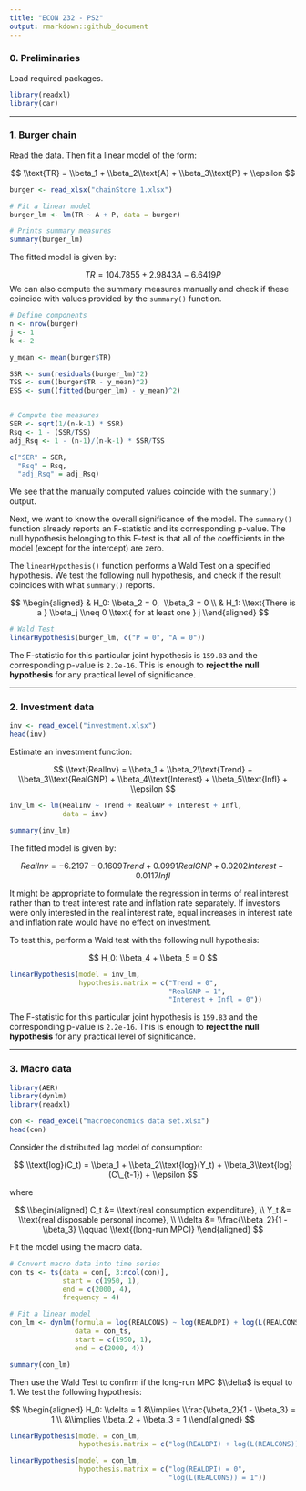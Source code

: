 ```yaml
---
title: "ECON 232 - PS2"
output: rmarkdown::github_document
---
```


### 0. Preliminaries

Load required packages.

```r
library(readxl)
library(car)
```

------------------------------------------------------------------------

### 1. Burger chain

Read the data. Then fit a linear model of the form:

$$ \\text{TR} = \\beta_1 + \\beta_2\\text{A} + \\beta_3\\text{P} + \\epsilon $$

```r
burger <- read_xlsx("chainStore 1.xlsx")

# Fit a linear model
burger_lm <- lm(TR ~ A + P, data = burger)

# Prints summary measures
summary(burger_lm)
```

The fitted model is given by:

$$ TR = 104.7855 + 2.9843A - 6.6419P $$ We can also compute the summary measures manually and check if these coincide with values provided by the `summary()` function.

```r
# Define components
n <- nrow(burger)
j <- 1
k <- 2

y_mean <- mean(burger$TR)

SSR <- sum(residuals(burger_lm)^2)
TSS <- sum((burger$TR - y_mean)^2)
ESS <- sum((fitted(burger_lm) - y_mean)^2)


# Compute the measures
SER <- sqrt(1/(n-k-1) * SSR)
Rsq <- 1 - (SSR/TSS)
adj_Rsq <- 1 - (n-1)/(n-k-1) * SSR/TSS

c("SER" = SER,
  "Rsq" = Rsq,
  "adj_Rsq" = adj_Rsq)
```

We see that the manually computed values coincide with the `summary()` output.

Next, we want to know the overall significance of the model. The `summary()` function already reports an F-statistic and its corresponding p-value. The null hypothesis belonging to this F-test is that all of the coefficients in the model (except for the intercept) are zero.

The `linearHypothesis()` function performs a Wald Test on a specified hypothesis. We test the following null hypothesis, and check if the result coincides with what `summary()` reports.

$$ \\begin{aligned} & H_0: \\beta_2 = 0,  \\beta_3 = 0 \\ & H_1: \\text{There is a } \\beta_j \\neq 0 \\text{ for at least one } j \\end{aligned} $$

```r
# Wald Test
linearHypothesis(burger_lm, c("P = 0", "A = 0"))
```

The F-statistic for this particular joint hypothesis is `159.83` and the corresponding p-value is `2.2e-16`. This is enough to **reject the null hypothesis** for any practical level of significance.

------------------------------------------------------------------------

### 2. Investment data

```r
inv <- read_excel("investment.xlsx")
head(inv)
```

Estimate an investment function:

$$ \\text{RealInv} = \\beta_1 + \\beta_2\\text{Trend} + \\beta_3\\text{RealGNP} + \\beta_4\\text{Interest} + \\beta_5\\text{Infl} + \\epsilon $$

```r
inv_lm <- lm(RealInv ~ Trend + RealGNP + Interest + Infl,
             data = inv)

summary(inv_lm)
```

The fitted model is given by:

$$ RealInv = -6.2197 - 0.1609Trend + 0.0991RealGNP + 0.0202Interest - 0.0117Infl $$

It might be appropriate to formulate the regression in terms of real interest rather than to treat interest rate and inflation rate separately. If investors were only interested in the real interest rate, equal increases in interest rate and inflation rate would have no effect on investment.

To test this, perform a Wald test with the following null hypothesis:

$$ H_0: \\beta_4 + \\beta_5 = 0 $$

```r
linearHypothesis(model = inv_lm,
                 hypothesis.matrix = c("Trend = 0",
                                       "RealGNP = 1",
                                       "Interest + Infl = 0"))
```

The F-statistic for this particular joint hypothesis is `159.83` and the corresponding p-value is `2.2e-16`. This is enough to **reject the null hypothesis** for any practical level of significance.

------------------------------------------------------------------------

### 3. Macro data

```r
library(AER)
library(dynlm)
library(readxl)
```

```r
con <- read_excel("macroeconomics data set.xlsx")
head(con)
```

Consider the distributed lag model of consumption:

$$ \\text{log}(C_t) = \\beta_1 + \\beta_2\\text{log}(Y_t) + \\beta_3\\text{log}(C\_{t-1}) + \\epsilon $$

where

$$ \\begin{aligned} C_t &= \\text{real consumption expenditure}, \\ Y_t &= \\text{real disposable personal income}, \\ \\delta &= \\frac{\\beta_2}{1 - \\beta_3} \\qquad \\text{(long-run MPC)} \\end{aligned} $$

Fit the model using the macro data.

```r
# Convert macro data into time series
con_ts <- ts(data = con[, 3:ncol(con)],
             start = c(1950, 1),
             end = c(2000, 4),
             frequency = 4)

# Fit a linear model
con_lm <- dynlm(formula = log(REALCONS) ~ log(REALDPI) + log(L(REALCONS)),
                data = con_ts,
                start = c(1950, 1),
                end = c(2000, 4))

summary(con_lm)
```

Then use the Wald Test to confirm if the long-run MPC $\\delta$ is equal to 1. We test the following hypothesis:

$$ \\begin{aligned} H_0: \\delta = 1 &\\implies \\frac{\\beta_2}{1 - \\beta_3} = 1 \\ &\\implies \\beta_2 + \\beta_3 = 1 \\end{aligned} $$

```r
linearHypothesis(model = con_lm,
                 hypothesis.matrix = c("log(REALDPI) + log(L(REALCONS)) = 1"))
```

```r
linearHypothesis(model = con_lm,
                 hypothesis.matrix = c("log(REALDPI) = 0",
                                       "log(L(REALCONS)) = 1"))
```
